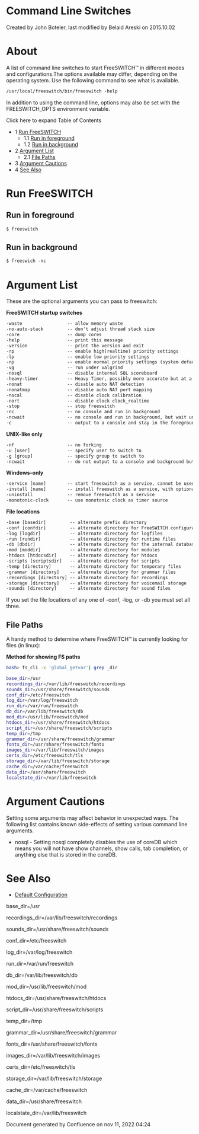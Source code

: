 
# Command Line Switches 

 Created by  John Boteler, last modified by  Belaid Areski on 2015.10.02

# About

A list of command line switches to start FreeSWITCH™ in different modes and configurations.The options available may differ, depending on the operating system. Use the following command to see what is available.

```xml
/usr/local/freeswitch/bin/freeswitch -help 
```

In addition to using the command line, options may also be set with the FREESWITCH\_OPTS environment variable.

Click here to expand Table of Contents

* 1 [Run FreeSWITCH](#run-freeswitch--)  
   * 1.1 [Run in foreground](#run-in-foreground)  
   * 1.2 [Run in background](#run-in-background)
* 2 [Argument List](#argument-list)  
   * 2.1 [File Paths](#file-paths)
* 3 [Argument Cautions](#-argument-cautions-)
* 4 [See Also](#-see-also-)

# Run FreeSWITCH  

## Run in foreground

```xml
$ freeswitch

```

## Run in background

```xml
$ freeswich -nc
```

# Argument List

These are the optional arguments you can pass to freeswitch:

**FreeSWITCH startup switches**

```xml
-waste                 -- allow memory waste
-no-auto-stack         -- don't adjust thread stack size
-core                  -- dump cores
-help                  -- print this message
-version               -- print the version and exit
-rp                    -- enable high(realtime) priority settings
-lp                    -- enable low priority settings
-np                    -- enable normal priority settings (system default)
-vg                    -- run under valgrind
-nosql                 -- disable internal SQL scoreboard
-heavy-timer           -- Heavy Timer, possibly more accurate but at a cost
-nonat                 -- disable auto NAT detection
-nonatmap              -- disable auto NAT port mapping
-nocal                 -- disable clock calibration
-nort                  -- disable clock clock_realtime
-stop                  -- stop freeswitch
-nc                    -- no console and run in background
-ncwait                -- no console and run in background, but wait until the system is ready before exiting (implies -nc)
-c                     -- output to a console and stay in the foreground (default behavior)
```

**UNIX-like only**

```xml
-nf                    -- no forking
-u [user]              -- specify user to switch to
-g [group]             -- specify group to switch to
-ncwait                -- do not output to a console and background but wait until the system is ready before exiting (implies -nc)
```

**Windows-only**

```xml
-service [name]        -- start freeswitch as a service, cannot be used if loaded as a console app
-install [name]        -- install freeswitch as a service, with optional service name
-uninstall             -- remove freeswitch as a service
-monotonic-clock       -- use monotonic clock as timer source
```

**File locations**

```xml
-base [basedir]         -- alternate prefix directory
-conf [confdir]         -- alternate directory for FreeSWITCH configuration files
-log [logdir]           -- alternate directory for logfiles
-run [rundir]           -- alternate directory for runtime files
-db [dbdir]             -- alternate directory for the internal database
-mod [moddir]           -- alternate directory for modules
-htdocs [htdocsdir]     -- alternate directory for htdocs
-scripts [scriptsdir]   -- alternate directory for scripts
-temp [directory]       -- alternate directory for temporary files
-grammar [directory]    -- alternate directory for grammar files
-recordings [directory] -- alternate directory for recordings
-storage [directory]    -- alternate directory for voicemail storage
-sounds [directory]     -- alternate directory for sound files
```

If you set the file locations of any one of -conf, -log, or -db you must set all three.

## File Paths

A handy method to determine where FreeSWITCH™ is currently looking for files (in linux):

**Method for showing FS paths**

```bash
bash> fs_cli -x 'global_getvar'| grep _dir

base_dir=/usr
recordings_dir=/var/lib/freeswitch/recordings
sounds_dir=/usr/share/freeswitch/sounds
conf_dir=/etc/freeswitch
log_dir=/var/log/freeswitch
run_dir=/var/run/freeswitch
db_dir=/var/lib/freeswitch/db
mod_dir=/usr/lib/freeswitch/mod
htdocs_dir=/usr/share/freeswitch/htdocs
script_dir=/usr/share/freeswitch/scripts
temp_dir=/tmp
grammar_dir=/usr/share/freeswitch/grammar
fonts_dir=/usr/share/freeswitch/fonts
images_dir=/var/lib/freeswitch/images
certs_dir=/etc/freeswitch/tls
storage_dir=/var/lib/freeswitch/storage
cache_dir=/var/cache/freeswitch
data_dir=/usr/share/freeswitch
localstate_dir=/var/lib/freeswitch


```

#  Argument Cautions 

Setting some arguments may affect behavior in unexpected ways. The following list contains known side-effects of setting various command line arguments.

* nosql - Setting nosql completely disables the use of coreDB which means you will not have show channels, show calls, tab completion, or anything else that is stored in the coreDB.

#  See Also 

* [Default Configuration](./Default-Configuration_6587388.mdx#mod_vp8)

base\_dir=/usr

recordings\_dir=/var/lib/freeswitch/recordings

sounds\_dir=/usr/share/freeswitch/sounds

conf\_dir=/etc/freeswitch

log\_dir=/var/log/freeswitch

run\_dir=/var/run/freeswitch

db\_dir=/var/lib/freeswitch/db

mod\_dir=/usr/lib/freeswitch/mod

htdocs\_dir=/usr/share/freeswitch/htdocs

script\_dir=/usr/share/freeswitch/scripts

temp\_dir=/tmp

grammar\_dir=/usr/share/freeswitch/grammar

fonts\_dir=/usr/share/freeswitch/fonts

images\_dir=/var/lib/freeswitch/images

certs\_dir=/etc/freeswitch/tls

storage\_dir=/var/lib/freeswitch/storage

cache\_dir=/var/cache/freeswitch

data\_dir=/usr/share/freeswitch

localstate\_dir=/var/lib/freeswitch

Document generated by Confluence on nov 11, 2022 04:24
